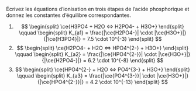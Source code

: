 ::: {.Exercise data-latex=""}

Écrivez les équations d’ionisation en trois étapes de l’acide phosphorique et donnez les constantes d’équilibre correspondantes. 
\vspace{\stretch{1}}

:::

::: {.Answer data-latex=""}

1. $$
\begin{split}
\ce{H3PO4 + H2O <=> H2PO4- + H3O+}
\end{split}
\qquad
\begin{split}
K_{a1} = \frac{|\ce{H2PO4-}| \cdot |\ce{H3O+}|}{|\ce{H3PO4}|} = 7.5 \cdot 10^{-3}
\end{split}
$$
2. $$
\begin{split}
\ce{H2PO4- + H2O <=> HPO4^{2-} + H3O+}
\end{split}
\qquad
\begin{split}
K_{a2} = \frac{|\ce{HPO4^{2-}}| \cdot |\ce{H3O+}|}{|\ce{H2PO4-}|} = 6.2 \cdot 10^{-8}
\end{split}
$$
3. $$
\begin{split}
\ce{HPO4^{2-} + H2O <=> PO4^{3-} + H3O+}
\end{split}
\qquad
\begin{split}
K_{a3} = \frac{|\ce{PO4^{3-}}| \cdot |\ce{H3O+}|}{|\ce{HPO4^{2-}}|} = 4.2 \cdot 10^{-13}
\end{split}
$$

:::
